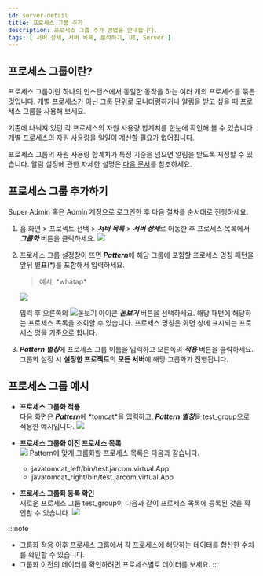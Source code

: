 ```yaml
---
id: server-detail
title: 프로세스 그룹 추가
description: 프로세스 그룹 추가 방법을 안내합니다. 
tags: [ 서버 상세, 서버 목록, 분석하기, UI, Server ]
---
```

<!--
홈 화면 > 프로젝트 선택 > ***서버 목록*** > ***서버 상세***

와탭 모니터링 서비스 초기 화면에서 프로젝트를 선택한 다음 프로젝트 메뉴 하위에 ***서버 목록*** > ***서버 상세*** 메뉴를 선택하세요. 
-->

## 프로세스 그룹이란?

프로세스 그룹이란 하나의 인스턴스에서 동일한 동작을 하는 여러 개의 프로세스를 묶은 것입니다. 개별 프로세스가 아닌 그룹 단위로 모니터링하거나 알림을 받고 싶을 때 프로세스 그룹을 사용해 보세요.

기존에 나눠져 있던 각 프로세스의 자원 사용량 합계치를 한눈에 확인해 볼 수 있습니다. 개별 프로세스의 자원 사용량을 일일이 계산할 필요가 없어집니다.

프로세스 그룹의 자원 사용량 합계치가 특정 기준을 넘으면 알림을 받도록 지정할 수 있습니다. 알림 설정에 관한 자세한 설명은 [다음 문서](../server/warning-notice#프로세스-그룹-이벤트-추가)를 참조하세요.
<!-- ***경고 알림*** > ***이벤트 설정*** > ***+ 이벤트 추가*** > ***프로세스*** 탭을 -->
## 프로세스 그룹 추가하기

Super Admin 혹은 Admin 계정으로 로그인한 후 다음 절차를 순서대로 진행하세요.

1. 홈 화면 > 프로젝트 선택 > ***서버 목록*** > ***서버 상세***로 이동한 후 프로세스 목록에서 ***그룹화*** 버튼을 클릭하세요.
    ![](/img/server-detail-process.png)
1. 프로세스 그룹 설정창이 뜨면 ***Pattern***에 해당 그룹에 포함할 프로세스 명칭 패턴을 앞뒤 별표(*)를 포함해서 입력하세요.
    > 예시, *whatap\*
    
    ![](https://img.whatap.io/media/images/process_group_details.png)
    
    입력 후 오른쪽의 ![돋보기 아이콘](/img/ic-search.svg) ***돋보기*** 버튼을 선택하세요. 해당 패턴에 해당하는 프로세스 목록을 조회할 수 있습니다. 프로세스 명칭은 화면 상에 표시되는 프로세스 명을 기준으로 합니다.
1. ***Pattern 별칭***에 프로세스 그룹 이름을 입력하고 오른쪽의 ***적용*** 버튼을 클릭하세요. 그룹화 설정 시 **설정한 프로젝트**의 **모든 서버**에 해당 그룹화가 진행됩니다.

## 프로세스 그룹 예시

* **프로세스 그룹화 적용**  
    다음 화면은 ***Pattern***에 *tomcat\*을 입력하고, ***Pattern 별칭***을 test_group으로 적용한 예시입니다.
    ![](https://img.whatap.io/media/images/process_group_example.png)

* **프로세스 그룹화 이전 프로세스 목록**  
    ![](https://img.whatap.io/media/images/process_list.png)
    Pattern에 맞게 그룹화할 프로세스 목록은 다음과 같습니다.
    * javatomcat_left/bin/test.jarcom.virtual.App
    * javatomcat_right/bin/test.jarcom.virtual.App

* **프로세스 그룹화 등록 확인**  
    새로운 프로세스 그룹 test_group이 다음과 같이 프로세스 목록에 등록된 것을 확인할 수 있습니다.
    ![](https://img.whatap.io/media/images/test_group.png)

:::note
* 그룹화 적용 이후 프로세스 그룹에서 각 프로세스에 해당하는 데이터를 합산한 수치를 확인할 수 있습니다. 
* 그룹화 이전의 데이터를 확인하려면 프로세스별로 데이터를 보세요.
:::